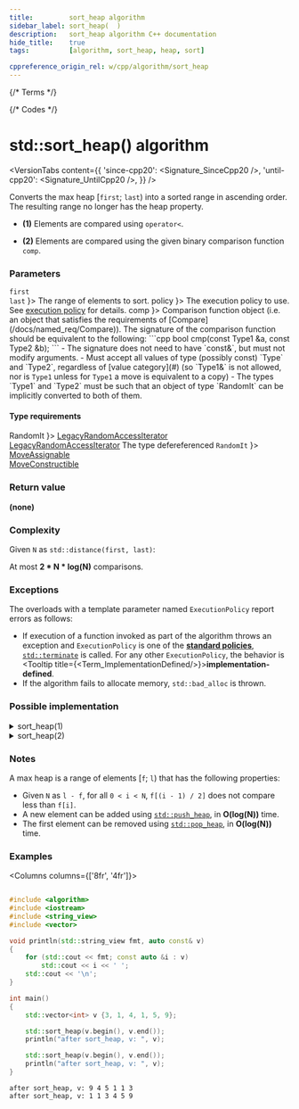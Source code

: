 ```yaml
---
title:         sort_heap algorithm
sidebar_label: sort_heap(  )
description:   sort_heap algorithm C++ documentation
hide_title:    true
tags:          [algorithm, sort_heap, heap, sort]

cppreference_origin_rel: w/cpp/algorithm/sort_heap
---
```



{/* Terms */}


{/* Codes */}


# std::sort_heap() algorithm

<VersionTabs content={{
  'since-cpp20': <Signature_SinceCpp20 />,
  'until-cpp20': <Signature_UntilCpp20 />,
}} />

Converts the max heap [`first`; `last`) into a sorted range in ascending order.  
The resulting range no longer has the heap property.

- **(1)** Elements are compared using `operator<`.

- **(2)** Elements are compared using the given binary comparison function `comp`.

### Parameters

<SymbolTable>
  <Symbol none noLink name={ <> <code>first</code> <br/> <code>last</code> </> }>
    The range of elements to sort.
  </Symbol>
  <Symbol none noLink name={ <code>policy</code> }>
    The execution policy to use. See <a href="#">execution policy</a> for details.
  </Symbol>
  <Symbol none noLink name={ <code>comp</code> }>
    Comparison function object (i.e. an object that satisfies the requirements of [Compare](/docs/named_req/Compare)).
    The signature of the comparison function should be equivalent to the following:
    ```cpp
    bool cmp(const Type1 &a, const Type2 &b);
    ```
    - The signature does not need to have `const&`, but must not modify arguments.
    - Must accept all values of type (possibly const) `Type` and `Type2`, regardless of [value category](#) (so `Type1&` is not allowed, <Since v='cpp11'>nor is <code>Type1</code> unless for <code>Type1</code> a move is equivalent to a copy</Since>)
    - The types `Type1` and `Type2` must be such that an object of type `RandomIt` can be implicitly converted to both of them.
  </Symbol>
</SymbolTable>

#### Type requirements

<SymbolTable>
  <Symbol none noLink name={ <code>RandomIt</code> }>
    <a href="/docs/named_req/LegacyRandomAccessIterator">LegacyRandomAccessIterator</a> <br/>
    <a href="/docs/named_req/ValueSwappable">LegacyRandomAccessIterator</a>
  </Symbol>
  <Symbol none noLink name={ <> The type defereferenced <code>RandomIt</code> </> }>
    <a href="/docs/named_req/MoveAssignable">MoveAssignable</a> <br/>
    <a href="/docs/named_req/MoveConstructible">MoveConstructible</a>
  </Symbol>
</SymbolTable>

### Return value

**(none)**

### Complexity

Given `N` as `std::distance(first, last)`:

At most **2 \* N \* log(N)** comparisons.

### Exceptions

The overloads with a template parameter named `ExecutionPolicy` report errors as follows:
- If execution of a function invoked as part of the algorithm throws an exception and `ExecutionPolicy` is one of the [**standard policies**](#), [`std::terminate`](#) is called.
	For any other `ExecutionPolicy`, the behavior is <Tooltip title={<Term_ImplementationDefined/>}>**implementation-defined**</Tooltip>.
- If the algorithm fails to allocate memory, `std::bad_alloc` is thrown.

### Possible implementation

<details>
<summary>sort_heap(1)</summary>

```cpp
template<class RandomIt>
void sort_heap(RandomIt first, RandomIt last)
{
    while (first != last)
        std::pop_heap(first, last--);
}
```

</details>

<details>
<summary>sort_heap(2)</summary>

```cpp
template<class RandomIt, class Compare>
void sort_heap(RandomIt first, RandomIt last, Compare comp)
{
    while (first != last)
        std::pop_heap(first, last--, comp);
}
```

</details>

### Notes

A max heap is a range of elements [`f`; `l`) that has the following properties:

 - Given `N` as `l - f`, for all `0 < i < N`, `f[(i - 1) / 2]` does not compare less than `f[i]`.
 - A new element can be added using [`std::push_heap`](#), in **O(log(N))** time.
 - The first element can be removed using [`std::pop_heap`](#), in **O(log(N))** time.

### Examples

<Columns columns={['8fr', '4fr']}>
<div>

```cpp title='Main.cpp' showLineNumbers

#include <algorithm>
#include <iostream>
#include <string_view>
#include <vector>

void println(std::string_view fmt, auto const& v)
{
    for (std::cout << fmt; const auto &i : v)
        std::cout << i << ' ';
    std::cout << '\n';
}

int main()
{
    std::vector<int> v {3, 1, 4, 1, 5, 9};

    std::sort_heap(v.begin(), v.end());
    println("after sort_heap, v: ", v);

    std::sort_heap(v.begin(), v.end());
    println("after sort_heap, v: ", v);
}
```

</div>
<div>

```plaintext title="Output"
after sort_heap, v: 9 4 5 1 1 3
after sort_heap, v: 1 1 3 4 5 9
```

</div>
</Columns>
